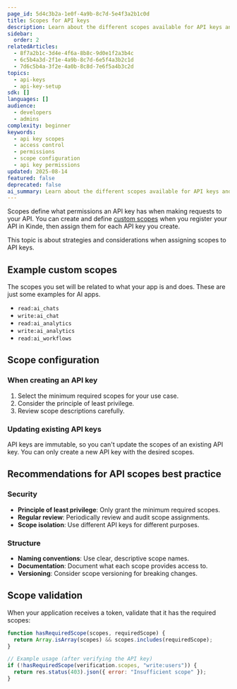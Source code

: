 ```yaml
---
page_id: 5d4c3b2a-1e0f-4a9b-8c7d-5e4f3a2b1c0d
title: Scopes for API keys
description: Learn about the different scopes available for API keys and how to configure them for proper access control
sidebar:
  order: 2
relatedArticles:
  - 8f7a2b1c-3d4e-4f6a-8b8c-9d0e1f2a3b4c
  - 6c5b4a3d-2f1e-4a9b-8c7d-6e5f4a3b2c1d
  - 7d6c5b4a-3f2e-4a0b-8c8d-7e6f5a4b3c2d
topics:
  - api-keys
  - api-key-setup
sdk: []
languages: []
audience:
  - developers
  - admins
complexity: beginner
keywords:
  - api key scopes
  - access control
  - permissions
  - scope configuration
  - api key permissions
updated: 2025-08-14
featured: false
deprecated: false
ai_summary: Learn about the different scopes available for API keys and how to configure them for proper access control.
---
```


Scopes define what permissions an API key has when making requests to your API. You can create and define [custom scopes](/developer-tools/your-apis/custom-api-scopes/) when you register your API in Kinde, then assign them for each API key you create.

This topic is about strategies and considerations when assigning scopes to API keys.

## Example custom scopes

The scopes you set will be related to what your app is and does. These are just some examples for AI apps.

- `read:ai_chats`
- `write:ai_chat`
- `read:ai_analytics`
- `write:ai_analytics`
- `read:ai_workflows`

## Scope configuration

### When creating an API key

1. Select the minimum required scopes for your use case.
2. Consider the principle of least privilege.
3. Review scope descriptions carefully.

### Updating existing API keys

API keys are immutable, so you can't update the scopes of an existing API key. You can only create a new API key with the desired scopes.

## Recommendations for API scopes best practice

### Security

- **Principle of least privilege**: Only grant the minimum required scopes.
- **Regular review**: Periodically review and audit scope assignments.
- **Scope isolation**: Use different API keys for different purposes.

### Structure

- **Naming conventions**: Use clear, descriptive scope names.
- **Documentation**: Document what each scope provides access to.
- **Versioning**: Consider scope versioning for breaking changes.

## Scope validation

When your application receives a token, validate that it has the required scopes:

```javascript
function hasRequiredScope(scopes, requiredScope) {
  return Array.isArray(scopes) && scopes.includes(requiredScope);
}

// Example usage (after verifying the API key)
if (!hasRequiredScope(verification.scopes, "write:users")) {
  return res.status(403).json({ error: "Insufficient scope" });
}
```
